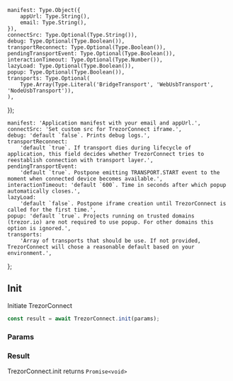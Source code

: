 

    manifest: Type.Object({
        appUrl: Type.String(),
        email: Type.String(),
    }),
    connectSrc: Type.Optional(Type.String()),
    debug: Type.Optional(Type.Boolean()),
    transportReconnect: Type.Optional(Type.Boolean()),
    pendingTransportEvent: Type.Optional(Type.Boolean()),
    interactionTimeout: Type.Optional(Type.Number()),
    lazyLoad: Type.Optional(Type.Boolean()),
    popup: Type.Optional(Type.Boolean()),
    transports: Type.Optional(
        Type.Array(Type.Literal('BridgeTransport', 'WebUsbTransport', 'NodeUsbTransport')),
    ),
});

    manifest: 'Application manifest with your email and appUrl.',
    connectSrc: 'Set custom src for TrezorConnect iframe.',
    debug: 'default `false`. Prints debug logs.',
    transportReconnect:
        'default `true`. If transport dies during lifecycle of application, this field decides whether TrezorConnect tries to reestablish connection with transport layer.',
    pendingTransportEvent:
        'default `true`. Postpone emitting TRANSPORT.START event to the moment when connected device becomes available.',
    interactionTimeout: 'default `600`. Time in seconds after which popup automatically closes.',
    lazyLoad:
        'default `false`. Postpone iframe creation until TrezorConnect is called for the first time.',
    popup: 'default `true`. Projects running on trusted domains (trezor.io) are not required to use popup. For other domains this option is ignored.',
    transports:
        'Array of transports that should be use. If not provided, TrezorConnect will chose a reasonable default based on your environment.',
};

## Init

Initiate TrezorConnect

```javascript
const result = await TrezorConnect.init(params);
```

### Params

<ParamsTable schema={InitSchema} descriptions={paramDescriptions} />

### Result

TrezorConnect.init returns `Promise<void>`
